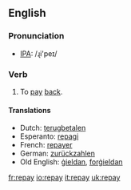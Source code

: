 ==English==
=== Pronunciation ===
*[[w:IPA|IPA]]: /ɻi'peɪ/

=== Verb ===
{{irregverb|'''to repay'''|'''[[repays]]'''|'''[[repaid]]'''|'''[[repaid]]'''|'''[[repaying]]'''}}

# To [[pay]] [[back]].

==== Translations ====
*Dutch: [[terugbetalen]]
*Esperanto: [[repagi]]
*French: [[repayer]]
*German: [[zurückzahlen]]
*Old English: [[gieldan|ġieldan]], [[forgieldan|forġieldan]]

[[fr:repay]]
[[io:repay]]
[[it:repay]]
[[uk:repay]]